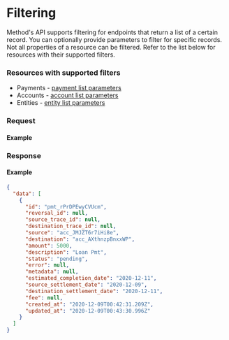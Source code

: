 
# Filtering

Method's API supports filtering for endpoints that return a list of a certain record. You can optionally provide
parameters to filter for specific records. Not all properties of a resource can be filtered. Refer to the list
below for resources with their supported filters.

### Resources with supported filters
- Payments - [payment list parameters](/api/core/payments/list#parameters)
- Accounts - [account list parameters](/api/core/accounts/list#parameters)
- Entities - [entity list parameters](/api/core/entities/list#parameters)

### Request

#### Example
<FilteringSample />

### Response

#### Example

```json
{
  "data": [
    {
      "id": "pmt_rPrDPEwyCVUcm",
      "reversal_id": null,
      "source_trace_id": null,
      "destination_trace_id": null,
      "source": "acc_JMJZT6r7iHi8e",
      "destination": "acc_AXthnzpBnxxWP",
      "amount": 5000,
      "description": "Loan Pmt",
      "status": "pending",
      "error": null,
      "metadata": null,
      "estimated_completion_date": "2020-12-11",
      "source_settlement_date": "2020-12-09",
      "destination_settlement_date": "2020-12-11",
      "fee": null,
      "created_at": "2020-12-09T00:42:31.209Z",
      "updated_at": "2020-12-09T00:43:30.996Z"
    }
  ]
}
```

